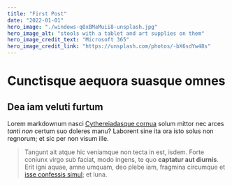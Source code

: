 ```yaml
---
title: "First Post"
date: "2022-01-01"
hero_image: "./windows-q0xBMaMuii8-unsplash.jpg"
hero_image_alt: "stools with a tablet and art supplies on them"
hero_image_credit_text: "Microsoft 365"
hero_image_credit_link: "https://unsplash.com/photos/-bX6sdYw48s"
---
```


# Cunctisque aequora suasque omnes

## Dea iam veluti furtum

Lorem markdownum nasci [Cythereiadasque
cornua](http://equos-aliter.org/viribusille) solum mittor nec arces _tanti non_
certum suo doleres manu? Laborent sine ita ora isto solus non regnorum; et sic
per non visum ille.

> Tangunt ait atque hic veniamque non tecta in est, isdem. Forte coniunx virgo
> sub faciat, modo ingens, te quo **captatur aut diurnis**. Erit igni aquae,
> amne umquam, deo plebe iam, fragmina circumque et [isse confessis
> simul](http://dumque.com/auras-lotos); et luna.
